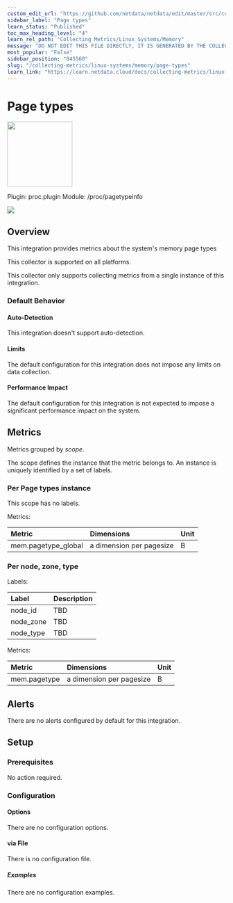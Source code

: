 ```yaml
---
custom_edit_url: "https://github.com/netdata/netdata/edit/master/src/collectors/proc.plugin/metadata.yaml"
sidebar_label: "Page types"
learn_status: "Published"
toc_max_heading_level: "4"
learn_rel_path: "Collecting Metrics/Linux Systems/Memory"
message: "DO NOT EDIT THIS FILE DIRECTLY, IT IS GENERATED BY THE COLLECTOR'S metadata.yaml FILE"
most_popular: "False"
sidebar_position: "845560"
slug: "/collecting-metrics/linux-systems/memory/page-types"
learn_link: "https://learn.netdata.cloud/docs/collecting-metrics/linux-systems/memory/page-types"
---
```



# Page types


<img src="https://netdata.cloud/img/microchip.svg" width="150"/>


Plugin: proc.plugin
Module: /proc/pagetypeinfo

<img src="https://img.shields.io/badge/maintained%20by-Netdata-%2300ab44" />

## Overview

This integration provides metrics about the system's memory page types



This collector is supported on all platforms.

This collector only supports collecting metrics from a single instance of this integration.


### Default Behavior

#### Auto-Detection

This integration doesn't support auto-detection.

#### Limits

The default configuration for this integration does not impose any limits on data collection.

#### Performance Impact

The default configuration for this integration is not expected to impose a significant performance impact on the system.


## Metrics

Metrics grouped by *scope*.

The scope defines the instance that the metric belongs to. An instance is uniquely identified by a set of labels.



### Per Page types instance



This scope has no labels.

Metrics:

| Metric | Dimensions | Unit |
|:------|:----------|:----|
| mem.pagetype_global | a dimension per pagesize | B |

### Per node, zone, type



Labels:

| Label      | Description     |
|:-----------|:----------------|
| node_id | TBD |
| node_zone | TBD |
| node_type | TBD |

Metrics:

| Metric | Dimensions | Unit |
|:------|:----------|:----|
| mem.pagetype | a dimension per pagesize | B |



## Alerts

There are no alerts configured by default for this integration.


## Setup

### Prerequisites

No action required.

### Configuration

#### Options



There are no configuration options.



#### via File

There is no configuration file.

##### Examples
There are no configuration examples.


